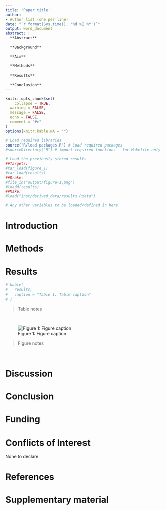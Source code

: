 ```yaml
---
title: 'Paper title'
author:
- Author list (one per line)
date: "`r format(Sys.time(), '%d %B %Y')`"
output: word_document
abstract: |
  **Abstract**
  
  **Background**
  
  **Aim**
  
  **Methods**
  
  **Results**
  
  **Conclusion**
---
```


```r
knitr::opts_chunk$set(  
	collapse = TRUE,
  warning = FALSE,
  message = FALSE,
  echo = FALSE,
  comment = "#>"
)
options(knitr.kable.NA = "")

# Load required libraries
source("R/load-packages.R") # Load required packages
#sourceDirectory("R") # import required functions - for Makefile only
```

```r
# Load the previously stored results
##Targets:
#tar_load(figure_1)
#tar_load(results)
##Drake:
#file_in("output/figure-1.png")
#loadd(results)
##Make:
#load("inst/derived_data/results.Rdata")

# Any other variables to be loaded/defined in here
```

# Introduction

# Methods

# Results

```r
# kable(
#   results,
#   caption = "Table 1: Table caption"
# )
```

> Table notes

<br>

![Figure 1: Figure caption](../../output/figure-1.png)

> Figure notes

<br>

# Discussion

# Conclusion

# Funding

# Conflicts of Interest

None to declare.

# References
<!-- The following line ensures the references appear here for the MS Word or HTML output files, rather than right at the end of the document (this will not work for PDF files):  -->
<div id="refs"></div>

# Supplementary material
